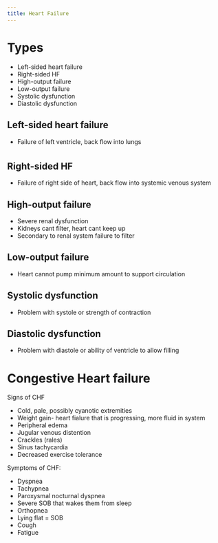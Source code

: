 ```yaml
---
title: Heart Failure
---
```



# Types

- Left-sided heart failure
- Right-sided HF
- High-output failure
- Low-output failure
- Systolic dysfunction
- Diastolic dysfunction


## Left-sided heart failure

- Failure of left ventricle, back flow into lungs 

## Right-sided HF

- Failure of right side of heart, back flow into systemic venous system

## High-output failure

- Severe renal dysfunction
- Kidneys cant filter, heart cant keep up
- Secondary to renal system failure to filter

## Low-output failure

- Heart cannot pump minimum amount to support circulation

## Systolic dysfunction

- Problem with systole or strength of contraction

## Diastolic dysfunction

- Problem with diastole or ability of ventricle to allow filling

# Congestive Heart failure

Signs of CHF

- Cold, pale, possibly cyanotic extremities
- Weight gain- heart fialure that is progressing, more fluid in system
- Peripheral edema
- Jugular venous distention
- Crackles (rales)
- Sinus tachycardia
- Decreased exercise tolerance

Symptoms of CHF:

- Dyspnea
- Tachypnea
- Paroxysmal nocturnal dyspnea
- Severe SOB that wakes them from sleep  
- Orthopnea
- Lying flat = SOB
- Cough 
- Fatigue
